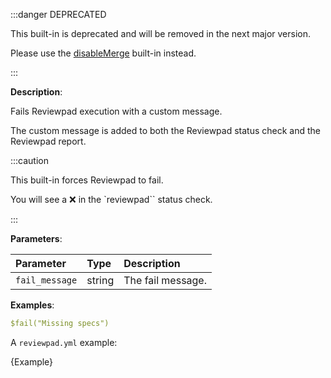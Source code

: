 
:::danger DEPRECATED

This built-in is deprecated and will be removed in the next major version.

Please use the [disableMerge](/guides/built-ins#disablemerge) built-in instead.

:::

**Description**:

Fails Reviewpad execution with a custom message.

The custom message is added to both the Reviewpad status check and the Reviewpad report.

:::caution

This built-in forces Reviewpad to fail.

You will see a ❌ in the `reviewpad`` status check.

:::

**Parameters**:

| Parameter       | Type    | Description        |
| :-------------- | :------ | :----------------- |
| `fail_message`  | string  | The fail message.  |

**Examples**:

```yml
$fail("Missing specs")
```

A `reviewpad.yml` example:

<CodeBlock language="yml" title="reviewpad.yml">{Example}</CodeBlock>
